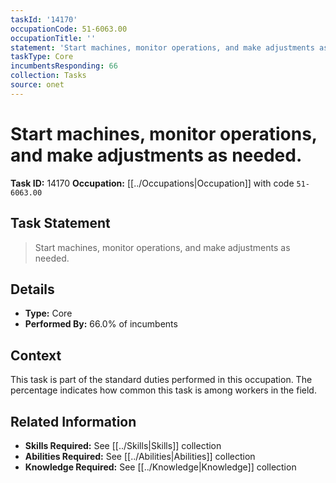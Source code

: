 ```yaml
---
taskId: '14170'
occupationCode: 51-6063.00
occupationTitle: ''
statement: 'Start machines, monitor operations, and make adjustments as needed.'
taskType: Core
incumbentsResponding: 66
collection: Tasks
source: onet
---
```

# Start machines, monitor operations, and make adjustments as needed.

**Task ID:** 14170
**Occupation:** [[../Occupations|Occupation]] with code `51-6063.00`

## Task Statement

> Start machines, monitor operations, and make adjustments as needed.

## Details

- **Type:** Core
- **Performed By:** 66.0% of incumbents

## Context

This task is part of the standard duties performed in this occupation. The percentage indicates how common this task is among workers in the field.

## Related Information

- **Skills Required:** See [[../Skills|Skills]] collection
- **Abilities Required:** See [[../Abilities|Abilities]] collection
- **Knowledge Required:** See [[../Knowledge|Knowledge]] collection
